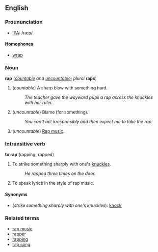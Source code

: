 ==English==
===Proununciation===
*[[IPA]]: /ræp/

====Homophones====
*[[wrap]]

===Noun===
<!--Probably needs to be split into separate entries for different etymologies-->
'''rap''' (''[[countable]] and [[uncountable]]''; ''plural'' '''raps''')

#(''countable'') A sharp blow with something hard.
#:''The teacher gave the wayward pupil a rap across the knuckles with her ruler.''
#(''uncountable'') Blame (for something).
#:''You can't act irresponsibly and then expect me to take the rap.''
#(''uncountable'') [[Rap music]].<!--is there a sense that comes before this that means "talk"?-->

===Intransitive verb===
<!--Probably needs to be split into separate entries for different etymologies-->
'''to rap''' (rapping, rapped)

#To strike something sharply with one's [[knuckle]]s.
#:''He rapped three times on the door.''
#To speak lyrics in the style of rap music.

====Synonyms====

*(''strike something sharply with one's knuckles''): [[knock]]

===Related terms===
*[[rap music]]
*[[rapper]]
*[[rapping]]
*[[rap song]]